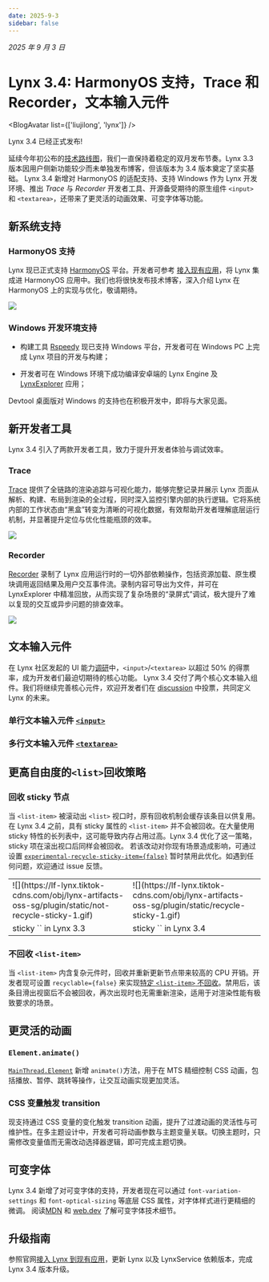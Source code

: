 ```yaml
---
date: 2025-9-3
sidebar: false
---
```



_2025 年 9 月 3 日_

# Lynx 3.4: HarmonyOS 支持，Trace 和 Recorder，文本输入元件

<BlogAvatar list={['liujilong', 'lynx']} />

Lynx 3.4 已经正式发布!

延续今年初公布的[技术路线图](/blog/lynx-open-source-roadmap-2025)，我们一直保持着稳定的双月发布节奏。Lynx 3.3 版本因用户侧新功能较少而未单独发布博客，但该版本为 3.4 版本奠定了坚实基础。
Lynx 3.4 新增对 HarmonyOS 的适配支持、支持 Windows 作为 Lynx 开发环境、推出 _Trace_ 与 _Recorder_ 开发者工具、开源备受期待的原生组件 `<input>` 和 `<textarea>`，还带来了更灵活的动画效果、可变字体等功能。

## 新系统支持

### HarmonyOS 支持

Lynx 现已正式支持 [HarmonyOS](https://www.harmonyos.com/) 平台。开发者可参考 [接入现有应用](/guide/start/integrate-with-existing-apps.html#platform=harmony)，将 Lynx 集成进 HarmonyOS 应用中。我们也将很快发布技术博客，深入介绍 Lynx 在 HarmonyOS 上的实现与优化，敬请期待。

![](https://tosv-sg.tiktok-row.org/obj/lynx-artifacts-oss-sg/lynx-website/assets/blog/lynx-harmony/background.png)

### Windows 开发环境支持

- 构建工具 [Rspeedy](/rspeedy) 现已支持 Windows 平台，开发者可在 Windows PC 上完成 Lynx 项目的开发与构建；

- 开发者可在 Windows 环境下成功编译安卓端的 Lynx Engine 及 [LynxExplorer](/guide/start/quick-start.html#准备-lynx-explorer) 应用；

Devtool 桌面版对 Windows 的支持也在积极开发中，即将与大家见面。

## 新开发者工具

Lynx 3.4 引入了两款开发者工具，致力于提升开发者体验与调试效率。

### Trace

[Trace](/guide/devtool/trace) 提供了全链路的渲染追踪与可视化能力，能够完整记录并展示 Lynx 页面从解析、构建、布局到渲染的全过程，同时深入监控引擎内部的执行逻辑。它将系统内部的工作状态由“黑盒”转变为清晰的可视化数据，有效帮助开发者理解底层运行机制，并显著提升定位与优化性能瓶颈的效率。

![](https://lf-lynx.tiktok-cdns.com/obj/lynx-artifacts-oss-sg/plugin/static/trace-tool-overview-latest2.png)

### Recorder

[Recorder](/guide/devtool/recorder) 录制了 Lynx 应用运行时的一切外部依赖操作，包括资源加载、原生模块调用返回结果及用户交互事件流。录制内容可导出为文件，并可在 LynxExplorer 中精准回放，从而实现了复杂场景的“录屏式”调试，极大提升了难以复现的交互或异步问题的排查效率。

![](https://lf-lynx.tiktok-cdns.com/obj/lynx-artifacts-oss-sg/plugin/static/recorder-concept.png)

## 文本输入元件

在 Lynx 社区发起的 UI 能力[调研](https://github.com/lynx-family/lynx/discussions/673)中，`<input>`/`<textarea>` 以超过 50% 的得票率，成为开发者们最迫切期待的核心功能。
Lynx 3.4 交付了两个核心文本输入组件。我们将继续完善核心元件，欢迎开发者们在 [discussion](https://github.com/lynx-family/lynx/discussions/673) 中投票，共同定义 Lynx 的未来。

### 单行文本输入元件 [`<input>`](/api/elements/built-in/input)

<Go
  example="input"
  defaultFile="src/base/index.tsx"
  img="https://lf-lynx.tiktok-cdns.com/obj/lynx-artifacts-oss-sg/plugin/static/input_basic.PNG"
  highlight="{13-20}"
/>

### 多行文本输入元件 [`<textarea>`](/api/elements/built-in/textarea)

<Go
  example="textarea"
  defaultFile="src/base/index.tsx"
  img="https://lf-lynx.tiktok-cdns.com/obj/lynx-artifacts-oss-sg/plugin/static/textarea_basic.PNG"
  highlight="{13-21}"
/>

## 更高自由度的`<list>`回收策略

### 回收 sticky 节点

当 `<list-item>` 被滚动出 `<list>` 视口时，原有回收机制会缓存该条目以供复用。在 Lynx 3.4 之前，具有 sticky 属性的 `<list-item>` 并不会被回收。在大量使用 sticky 特性的长列表中，这可能导致内存占用过高。Lynx 3.4 优化了这一策略，sticky 项在滚出视口后同样会被回收。
若该改动对你现有场景造成影响，可通过设置 [`experimental-recycle-sticky-item={false}`](/api/elements/built-in/list.html#experimental-recycle-sticky-item) 暂时禁用此优化。如遇到任何问题，欢迎通过 issue 反馈。

<table border="0">
 <tr>
    <td>![](https://lf-lynx.tiktok-cdns.com/obj/lynx-artifacts-oss-sg/plugin/static/not-recycle-sticky-1.gif)</td>
    <td>![](https://lf-lynx.tiktok-cdns.com/obj/lynx-artifacts-oss-sg/plugin/static/recycle-sticky-1.gif)</td>
 </tr>
 <tr>
    <td>sticky `<list-item>` in Lynx 3.3</td>
    <td>sticky `<list-item>` in Lynx 3.4</td>
 </tr>
</table>

### 不回收 `<list-item>`

当 `<list-item>` 内含复杂元件时，回收并重新更新节点带来较高的 CPU 开销。开发者现可设置 `recyclable={false}` 来实现[特定 `<list-item>` 不回收](/api/elements/built-in/list.html#实现-list-item-不回收)。禁用后，该条目滑出视窗后不会被回收，再次出现时也无需重新渲染，适用于对渲染性能有极致要求的场景。

<Go
  img="https://lf-lynx.tiktok-cdns.com/obj/lynx-artifacts-oss-sg/plugin/static/20250828-213840.gif"
  example="list"
  defaultFile="src/recyclable/index.tsx"
  defaultEntryFile="dist/recyclable.lynx.bundle"
  entry="src/recyclable"
/>

## 更灵活的动画

### `Element.animate()`

[`MainThread.Element`](/api/lynx-api/main-thread/main-thread-element) 新增 `animate()`方法，用于在 MTS 精细控制 CSS 动画，包括播放、暂停、跳转等操作，让交互动画实现更加灵活。

<Go
  img="https://lf-lynx.tiktok-cdns.com/obj/lynx-artifacts-oss-sg/plugin/static/mt_animation.webp"
  example="animation"
  defaultFile="src/animate_mt/index.tsx"
  defaultEntryFile="dist/animate_mt.lynx.bundle"
  entry="src/animate_mt"
/>

### CSS 变量触发 transition

现支持通过 CSS 变量的变化触发 transition 动画，提升了过渡动画的灵活性与可维护性。在多主题设计中，开发者可将动画参数与主题变量关联。切换主题时，只需修改变量值而无需改动选择器逻辑，即可完成主题切换。

<Go
  img="https://lf-lynx.tiktok-cdns.com/obj/lynx-artifacts-oss-sg/plugin/static/transition-variable.gif"
  example="animation"
  defaultFile="src/transition_variable/index.scss"
  defaultEntryFile="dist/transition_variable.lynx.bundle"
  entry="src/transition_variable"
/>

## 可变字体

Lynx 3.4 新增了对可变字体的支持，开发者现在可以通过 `font-variation-settings` 和 `font-optical-sizing` 等底层 CSS 属性，对字体样式进行更精细的微调。
阅读[MDN](https://developer.mozilla.org/zh-CN/docs/Web/CSS/CSS_fonts/Variable_fonts_guide) 和 [web.dev](https://web.dev/articles/variable-fonts) 了解可变字体技术细节。

<Go
  img="https://lf-lynx.tiktok-cdns.com/obj/lynx-artifacts-oss-sg/plugin/static/variable-font.jpeg"
  example="text"
  defaultFile="src/variable_font/index.tsx"
  defaultEntryFile="dist/variable_font.lynx.bundle"
  entry="src/variable_font"
/>

## 升级指南

参照官网[接入 Lynx 到现有应用](/zh/guide/start/integrate-with-existing-apps.html)，更新 Lynx 以及 LynxService 依赖版本，完成 Lynx 3.4 版本升级。
